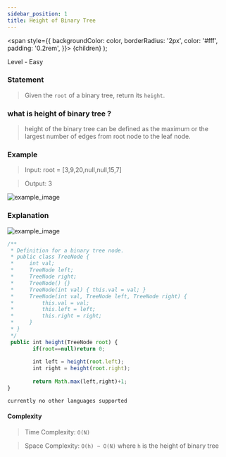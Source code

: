 ```yaml
---
sidebar_position: 1
title: Height of Binary Tree 
---
```



  <span
    style={{
      backgroundColor: color,
      borderRadius: '2px',
      color: '#fff',
      padding: '0.2rem',
    }}>
    {children}
  </span>
);

Level - <Highlight color="#25c2a0">Easy</Highlight>

### Statement

> Given the `root` of a binary tree, return its `height`.

### what is height of binary tree ?

> height of the binary tree can be defined as the maximum or the largest number of edges from root node to the leaf node.

### Example

 > Input: root = [3,9,20,null,null,15,7]

 > Output: 3


![example_image](./image/tree_1_1.PNG)

### Explanation

![example_image](./image/tree_1_2.png)

<Tabs>
<TabItem value="java" label="Java">



```js
/**
 * Definition for a binary tree node.
 * public class TreeNode {
 *     int val;
 *     TreeNode left;
 *     TreeNode right;
 *     TreeNode() {}
 *     TreeNode(int val) { this.val = val; }
 *     TreeNode(int val, TreeNode left, TreeNode right) {
 *         this.val = val;
 *         this.left = left;
 *         this.right = right;
 *     }
 * }
 */
 public int height(TreeNode root) {
        if(root==null)return 0;
        
        int left = height(root.left);
        int right = height(root.right);
        
        return Math.max(left,right)+1; 
}
```

</TabItem>

<TabItem value="other" label="Other">

```
currently no other languages supported
```

</TabItem>

</Tabs>

#### Complexity
  > Time Complexity: `O(N)`

  > Space Complexity: `O(h) ~ O(N)` where `h` is the height of binary tree